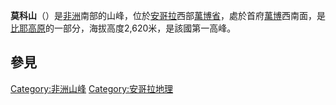 {{Infobox mountain
| Name = 莫科山
| photo = Moco.JPG
| elevation_m = 2,620
| elevation_ref = 
| prominence_m = 1,510
| prominence_ref = 
| pushpin_map = Angola
| map_caption = 在安哥拉的位置
| map_size = 200
| label_position = right
| listing = 
| Location = {{flag|Angola}}
| coordinates = {{coord|12|28|00|S|15|10|00|E|type:mountain_scale:100000|display=inline,title}}
| coordinates_ref = 
| topo = 
| first_ascent = 
| easiest_route = 
}}
 
'''莫科山'''（{{lang-en|Mount Moco}}）是[[非洲|非洲]]南部的山峰，位於[[安哥拉|安哥拉]]西部[[萬博省|萬博省]]，處於首府[[萬博|萬博]]西南面，是[[比耶高原|比耶高原]]的一部分，海拔高度2,620米，是該國第一高峰。

==參見==
{{Portal|安哥拉|Flag of Angola.svg}}
[[Category:非洲山峰|Category:非洲山峰]]
[[Category:安哥拉地理|Category:安哥拉地理]]

{{Angola-stub}}